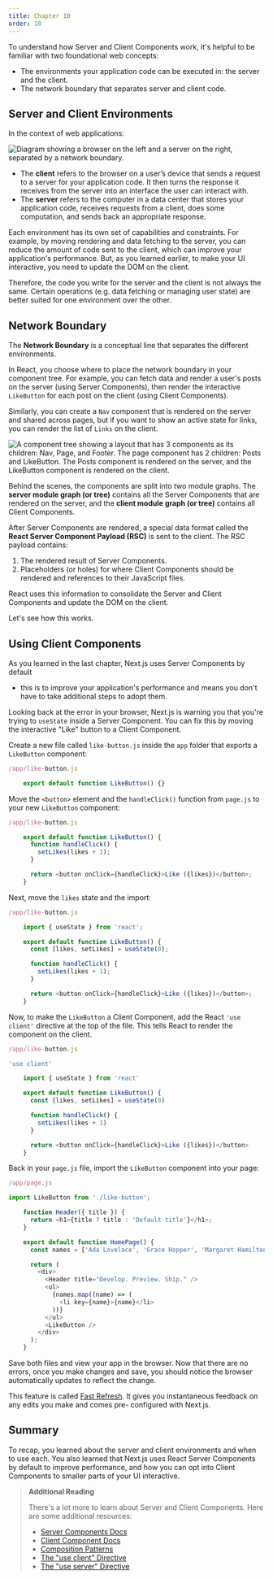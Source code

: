 ```yaml
---
title: Chapter 10
order: 10
---
```


To understand how Server and Client Components work, it's helpful to be
familiar with two foundational web concepts:

- The environments your application code can be executed in: the server and the client.
- The network boundary that separates server and client code.

## Server and Client Environments

In the context of web applications:

![Diagram showing a browser on the left and a server on the right, separated by a network boundary.](/assets/learn-client-and-server-environments.png)

- The **client** refers to the browser on a user’s device that sends a request to a server for your application code. It then turns the response it receives from the server into an interface the user can interact with.
- The **server** refers to the computer in a data center that stores your application code, receives requests from a client, does some computation, and sends back an appropriate response.

Each environment has its own set of capabilities and constraints. For example,
by moving rendering and data fetching to the server, you can reduce the amount
of code sent to the client, which can improve your application's performance.
But, as you learned earlier, to make your UI interactive, you need to update
the DOM on the client.

Therefore, the code you write for the server and the client is not always the
same. Certain operations (e.g. data fetching or managing user state) are
better suited for one environment over the other.

## Network Boundary

The **Network Boundary** is a conceptual line that separates the different
environments.

In React, you choose where to place the network boundary in your component
tree. For example, you can fetch data and render a user's posts on the server
(using Server Components), then render the interactive `LikeButton` for each
post on the client (using Client Components).

Similarly, you can create a `Nav` component that is rendered on the server and
shared across pages, but if you want to show an active state for links, you
can render the list of `Links` on the client.

![A component tree showing a layout that has 3 components as its children: Nav, Page, and Footer. The page component has 2 children: Posts and LikeButton. The Posts component is rendered on the server, and the LikeButton component is rendered on the client.](/assets/learn-client-server-modules.png)

Behind the scenes, the components are split into two module graphs. The
**server module graph (or tree)** contains all the Server Components that are
rendered on the server, and the **client module graph (or tree)** contains all
Client Components.

After Server Components are rendered, a special data format called the **React
Server Component Payload (RSC)** is sent to the client. The RSC payload
contains:

1. The rendered result of Server Components.
2. Placeholders (or holes) for where Client Components should be rendered and references to their JavaScript files.

React uses this information to consolidate the Server and Client Components
and update the DOM on the client.

Let's see how this works.

## Using Client Components

As you learned in the last chapter, Next.js uses Server Components by default

- this is to improve your application's performance and means you don't have
  to take additional steps to adopt them.

Looking back at the error in your browser, Next.js is warning you that you're
trying to `useState` inside a Server Component. You can fix this by moving the
interactive "Like" button to a Client Component.

Create a new file called `like-button.js` inside the `app` folder that exports
a `LikeButton` component:

```js
/app/like-button.js

    export default function LikeButton() {}
```

Move the `<button>` element and the `handleClick()` function from `page.js` to
your new `LikeButton` component:

```js
/app/like-button.js

    export default function LikeButton() {
      function handleClick() {
        setLikes(likes + 1);
      }

      return <button onClick={handleClick}>Like ({likes})</button>;
    }
```

Next, move the `likes` state and the import:

```js
/app/like-button.js

    import { useState } from 'react';

    export default function LikeButton() {
      const [likes, setLikes] = useState(0);

      function handleClick() {
        setLikes(likes + 1);
      }

      return <button onClick={handleClick}>Like ({likes})</button>;
    }
```

Now, to make the `LikeButton` a Client Component, add the React `'use client'`
directive at the top of the file. This tells React to render the component on
the client.

```js
/app/like-button.js

'use client'

    import { useState } from 'react'

    export default function LikeButton() {
      const [likes, setLikes] = useState(0)

      function handleClick() {
        setLikes(likes + 1)
      }

      return <button onClick={handleClick}>Like ({likes})</button>
    }
```

Back in your `page.js` file, import the `LikeButton` component into your page:

```js
/app/page.js

import LikeButton from './like-button';

    function Header({ title }) {
      return <h1>{title ? title : 'Default title'}</h1>;
    }

    export default function HomePage() {
      const names = ['Ada Lovelace', 'Grace Hopper', 'Margaret Hamilton'];

      return (
        <div>
          <Header title="Develop. Preview. Ship." />
          <ul>
            {names.map((name) => (
              <li key={name}>{name}</li>
            ))}
          </ul>
          <LikeButton />
        </div>
      );
    }
```

Save both files and view your app in the browser. Now that there are no
errors, once you make changes and save, you should notice the browser
automatically updates to reflect the change.

This feature is called [Fast Refresh](/docs/architecture/fast-refresh). It
gives you instantaneous feedback on any edits you make and comes pre-
configured with Next.js.

## Summary

To recap, you learned about the server and client environments and when to use
each. You also learned that Next.js uses React Server Components by default to
improve performance, and how you can opt into Client Components to smaller
parts of your UI interactive.

> **Additional Reading**
>
> There's a lot more to learn about Server and Client Components. Here are
> some additional resources:
>
> - [Server Components Docs](/docs/app/building-your-application/rendering/server-components)
> - [Client Component Docs](/docs/app/building-your-application/rendering/client-components)
> - [Composition Patterns](/docs/app/building-your-application/rendering/composition-patterns)
> - [The "use client" Directive](https://react.dev/reference/react/use-client)
> - [The "use server" Directive](https://react.dev/reference/react/use-server)

